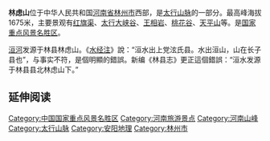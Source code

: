 {{coord|33|06|20|N|113|42|10|E|display=title|scale:100000}}
'''林虑山'''位于中华人民共和国[[河南省|河南省]][[林州市|林州市]]西部，是[[太行山脉|太行山脉]]的一部分。最高峰海拔1675米，主要景观有[[红旗渠|红旗渠]]、[[太行大峡谷|太行大峡谷]]、[[王相岩|王相岩]]、[[桃花谷|桃花谷]]、[[天平山|天平山]]等。是[[国家重点风景名胜区|国家重点风景名胜区]]。

[[洹河|洹河]]发源于林县林虑山。《[[水经注|水经注]]》說：“洹水出上党泫氏县。水出洹山，山在长子县也”，与事实不符，是個明顯的錯誤。新编《林县志》更正這個錯誤：“洹水发源于林县县北林虑山下。”

== 延伸阅读 ==
{{Wikisource further reading}}

{{河南小作品}}
[[Category:中国国家重点风景名胜区|Category:中国国家重点风景名胜区]]
[[Category:河南旅游景点|Category:河南旅游景点]]
[[Category:河南山峰|Category:河南山峰]]
[[Category:太行山脉|Category:太行山脉]]
[[Category:安阳地理|Category:安阳地理]]
[[Category:林州市|Category:林州市]]